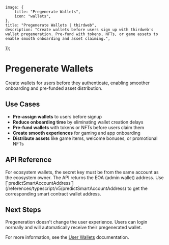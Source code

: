 
	image: {
		title: "Pregenerate Wallets",
		icon: "wallets",
	},
	title: "Pregenerate Wallets | thirdweb",
	description: "Create wallets before users sign up with thirdweb's wallet pregeneration. Pre-fund with tokens, NFTs, or game assets to enable smooth onboarding and asset claiming.",
});

# Pregenerate Wallets

Create wallets for users before they authenticate, enabling smoother onboarding and pre-funded asset distribution.

## Use Cases

- **Pre-assign wallets** to users before signup
- **Reduce onboarding time** by eliminating wallet creation delays  
- **Pre-fund wallets** with tokens or NFTs before users claim them
- **Create smooth experiences** for gaming and app onboarding
- **Distribute assets** like game items, welcome bonuses, or promotional NFTs

## API Reference

<OpenApiEndpoint path="/v1/wallets/user/pregenerate" method="POST" />

<Callout variant='info' title='Ecosystem Requirements'>
For ecosystem wallets, the secret key must be from the same account as the ecosystem owner.
</Callout>

<Callout variant='warning' title='Smart Wallet Addresses'>
The API returns the EOA (admin wallet) address. Use [`predictSmartAccountAddress`](/references/typescript/v5/predictSmartAccountAddress) to get the corresponding smart contract wallet address.
</Callout>

## Next Steps

Pregeneration doesn't change the user experience. Users can login normally and will automatically receive their pregenerated wallet.

For more information, see the [User Wallets](/wallets/users) documentation.
